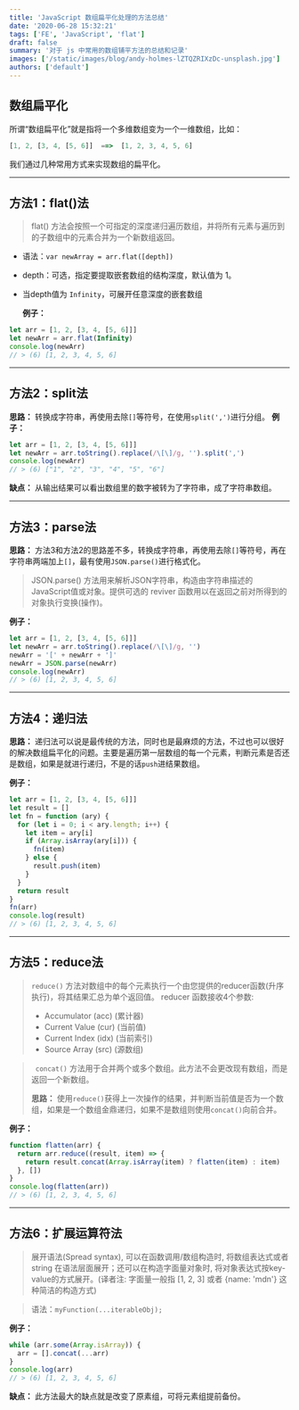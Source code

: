 ```yaml
---
title: 'JavaScript 数组扁平化处理的方法总结'
date: '2020-06-28 15:32:21'
tags: ['FE', 'JavaScript', 'flat']
draft: false
summary: '对于 js 中常用的数组铺平方法的总结和记录'
images: ['/static/images/blog/andy-holmes-lZTQZRIXzDc-unsplash.jpg']
authors: ['default']
---
```


## 数组扁平化

所谓“数组扁平化”就是指将一个多维数组变为一个一维数组，比如：

```js
[1, 2, [3, 4, [5, 6]]  ==>  [1, 2, 3, 4, 5, 6]
```

我们通过几种常用方式来实现数组的扁平化。

---

## 方法1：flat()法

> flat() 方法会按照一个可指定的深度递归遍历数组，并将所有元素与遍历到的子数组中的元素合并为一个新数组返回。

- 语法：`var newArray = arr.flat([depth])`
- depth：可选，指定要提取嵌套数组的结构深度，默认值为 1。
- 当depth值为 `Infinity`，可展开任意深度的嵌套数组

  **例子：**

```js
let arr = [1, 2, [3, 4, [5, 6]]]
let newArr = arr.flat(Infinity)
console.log(newArr)
// > (6) [1, 2, 3, 4, 5, 6]
```

---

## 方法2：split法

**思路：** 转换成字符串，再使用去除`[]`等符号，在使用`split(',')`进行分组。
**例子：**

```js
let arr = [1, 2, [3, 4, [5, 6]]]
let newArr = arr.toString().replace(/\[\]/g, '').split(',')
console.log(newArr)
// > (6) ["1", "2", "3", "4", "5", "6"]
```

**缺点：** 从输出结果可以看出数组里的数字被转为了字符串，成了字符串数组。

---

## 方法3：parse法

**思路：** 方法3和方法2的思路差不多，转换成字符串，再使用去除`[]`等符号，再在字符串两端加上`[]`，最有使用`JSON.parse()`进行格式化。

> JSON.parse() 方法用来解析JSON字符串，构造由字符串描述的JavaScript值或对象。提供可选的 reviver 函数用以在返回之前对所得到的对象执行变换(操作)。

**例子：**

```js
let arr = [1, 2, [3, 4, [5, 6]]]
let newArr = arr.toString().replace(/\[\]/g, '')
newArr = '[' + newArr + ']'
newArr = JSON.parse(newArr)
console.log(newArr)
// > (6) [1, 2, 3, 4, 5, 6]
```

---

## 方法4：递归法

**思路：** 递归法可以说是最传统的方法，同时也是最麻烦的方法，不过也可以很好的解决数组扁平化的问题。主要是遍历第一层数组的每一个元素，判断元素是否还是数组，如果是就进行递归，不是的话`push`进结果数组。

**例子：**

```js
let arr = [1, 2, [3, 4, [5, 6]]]
let result = []
let fn = function (ary) {
  for (let i = 0; i < ary.length; i++) {
    let item = ary[i]
    if (Array.isArray(ary[i])) {
      fn(item)
    } else {
      result.push(item)
    }
  }
  return result
}
fn(arr)
console.log(result)
// > (6) [1, 2, 3, 4, 5, 6]
```

---

## 方法5：reduce法

> `reduce()` 方法对数组中的每个元素执行一个由您提供的reducer函数(升序执行)，将其结果汇总为单个返回值。
> reducer 函数接收4个参数:
>
> - Accumulator (acc) (累计器)
> - Current Value (cur) (当前值)
> - Current Index (idx) (当前索引)
> - Source Array (src) (源数组)

> ` concat()` 方法用于合并两个或多个数组。此方法不会更改现有数组，而是返回一个新数组。
>
> **思路：** 使用`reduce()`获得上一次操作的结果，并判断当前值是否为一个数组，如果是一个数组金鼎递归，如果不是数组则使用`concat()`向前合并。

**例子：**

```js
function flatten(arr) {
  return arr.reduce((result, item) => {
    return result.concat(Array.isArray(item) ? flatten(item) : item)
  }, [])
}
console.log(flatten(arr))
// > (6) [1, 2, 3, 4, 5, 6]
```

---

## 方法6：扩展运算符法

> 展开语法(Spread syntax), 可以在函数调用/数组构造时, 将数组表达式或者 string 在语法层面展开；还可以在构造字面量对象时, 将对象表达式按key-value的方式展开。(译者注: 字面量一般指 [1, 2, 3] 或者 \{name: 'mdn'\} 这种简洁的构造方式)

> 语法：`myFunction(...iterableObj);`

**例子：**

```js
while (arr.some(Array.isArray)) {
  arr = [].concat(...arr)
}
console.log(arr)
// > (6) [1, 2, 3, 4, 5, 6]
```

**缺点：** 此方法最大的缺点就是改变了原素组，可将元素组提前备份。
